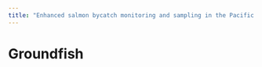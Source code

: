 ```yaml
---
title: "Enhanced salmon bycatch monitoring and sampling in the Pacific region groundfish trawl fishery"
---
```


# Groundfish
